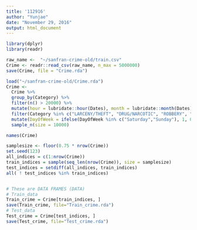 ---
title: '112916'
author: "Yunjae"
date: "November 29, 2016"
output: html_document
---

```{r include = FALSE}
library(dplyr)
library(readr)
```

```{r}
raw_name <-  "~/sanfran-crime-old/train.csv"
Crime <- readr::read_csv(raw_name, n_max = 5000000)
save(Crime, file = "Crime.rda")
```

```{r}
load("~/sanfran-crime-old/Crime.rda")
Crime <-
  Crime %>% 
  group_by(Category) %>%
  filter(n() > 20000) %>%
  mutate(hour = lubridate::hour(Dates), month = lubridate::month(Dates)) %>%
  filter(Category %in% c("LARCENY/THEFT", "DRUG/NARCOTIC", "ROBBERY", "BURGLARY", "ASSAULT")) %>%
  mutate(DayOfWeek = ifelse(DayOfWeek %in% c("Saturday","Sunday"), 1, 0))%>%
  sample_n(size = 10000)

names(Crime)
```

```{r}
samplesize <- floor(0.75 * nrow(Crime))
set.seed(123)
all_indices = c(1:nrow(Crime))
train_indices = sample(seq_len(nrow(Crime)), size = samplesize)
test_indices = setdiff(all_indices, train_indices)
all( ! test_indices %in% train_indices)


# These are DATA FRAMES (DATA)
# Train_data
Train_crime = Crime[train_indices, ]
save(Train_crime, file="Train_crime.rda")
# Test_data
Test_crime = Crime[test_indices, ] 
save(Test_crime, file="Test_crime.rda")
```


